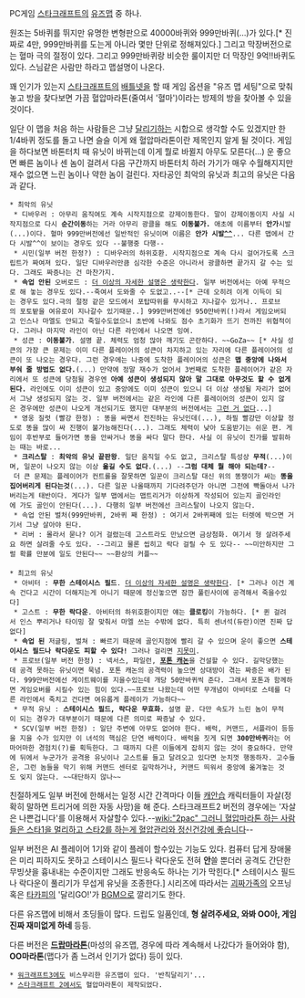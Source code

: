 PC게임 [[스타크래프트]]의 [[유즈맵]] 중 하나.

원조는 5바퀴를 뛰지만 유명한 변형판으로 40000바퀴와 999만바퀴(...)가 있다.[* 진짜로 4만, 999만바퀴를 도는게 아니라 몇만 단위로 정해져있다.] 그리고 막장버전으로는 혈마 극의 절정이 있다. 그리고 999만바퀴랑 비슷한 룰이지만 더 막장인 9억!!바퀴도 있다. 스님같은 사람만 하라고 맵설명이 나온다.

꽤 인기가 있는지 [[스타크래프트]]의 [[배틀넷]]을 할 때 게임 옵션을 "유즈 맵 세팅"으로 맞춰놓고 방을 찾다보면 가끔 혈압마라톤(줄여서 '혈마')이라는 방제의 방을 찾아볼 수 있을 것이다.

일단 이 맵을 처음 하는 사람들은 그냥 [[달리기]]하는 시합으로 생각할 수도 있겠지만 한 1/4바퀴 정도를 돌고 나면 슬슬 이게 왜 혈압마라톤이란 제목인지 알게 될 것이다. 게임을 하다보면 바톤터치 때 유닛이 바뀌는데 이게 뭘로 바뀔지 아무도 모른다(...) 운 좋으면 빠른 놈이나 센 놈이 걸려서 다음 구간까지 바톤터치 하러 가기가 매우 수월해지지만 재수 없으면 느린 놈이나 약한 놈이 걸린다. 자타공인 최악의 유닛과 최고의 유닛은 다음과 같다.

 * 최악의 유닛
  * 디바우러 : 아무리 움직여도 계속 시작지점으로 강제이동한다. 말이 강제이동이지 사실 시작지점으로 다시 '''순간이동'''하는 거라 아무리 광클을 해도 '''이동불가.''' 애초에 이름부터 '''안가'''시발(...)이다. 혈마 999만버전에선 일반적인 유닛이며 이름은 '''안가 시발[[^^]]'''... 다른 맵에서 간다 시발^^이 보이는 경우도 있다 --불행중 다행--
  * 시민(일부 버전 한정?) : 디바우러의 하위호환. 시작지점으로 계속 다시 걸어가도록 스크립트가 짜여져 있다. 일단 디바우러만큼 심각한 수준은 아니라서 광클하면 끝가지 갈 수는 있다. 그래도 짜증나는 건 마찬가지.
  * '''속업 안된''' 오버로드 : [[더 이상의 자세한 설명은 생략한다]]. 일부 버전에서는 아예 무적으로 해 놓는 경우도 있다.--죽여서 도와줄 수 도없고..--[* 근데 오히려 이게 이득이 되는 경우도 있다.극의 절정 같은 모드에서 포탑따위를 무시하고 지나갈수 있거나.. 프로브의 포토밭을 여유로이 지나갈수 있기때문..] 999만버전에선 950만바퀴(!)라서 게임오버되고 인스나 마엘도 안되고 죽일수도없으니 초반에 나와도 점수 초기화가 뜨기 전까진 위협적이다. 그러나 마지막 라인이 아닌 다른 라인에서 나오면 잉여.
  * 성큰 : '''이동불가'''. 설명 끝. 체력도 엄청 많아 깨기도 곤란하다. ~~GoZa~~ [* 사실 성큰의 가장 큰 문제는 이미 다른 플레이어의 성큰이 차지하고 있는 자리에 다른 플레이어의 성큰이 또 나오는 경우다. 그런 경우에는 나중에 도착한 플레이어의 성큰은 '''맵 중앙에 나와서 부숴 줄 방법도 없다.'''(...) 만약에 정말 재수가 없어서 3번째로 도착한 플레이어가 같은 자리에서 또 성큰에 당첨될 경우엔 '''아예 성큰이 생성되지 않아 말 그대로 아무것도 할 수 없게 된다.''' 라인에도 이미 성큰이 있고 중앙에도 이미 성큰이 있으니 더 이상 생성될 자리가 없어서 그냥 생성되지 않는 것. 일부 버전에서는 같은 라인에 다른 플레이어의 성큰이 있지 않은 경우에만 성큰이 나오게 개선되기도 했지만 대부분의 버전에서는 [[그런 거 없다]]...]
  * 영웅 질럿 (빨강 한정) : 똥을 싸면서 전진하는 유닛인데(...), 하필 빨강만 이상할 정도로 똥을 많이 싸 진행이 불가능해진다(...). 그래도 체력이 낮아 도움받기는 쉬운 편. 게임이 후반부로 들어가면 똥을 안싸거나 똥을 싸다 말다 한다. 사실 이 유닛이 진가를 발휘하는 때는 바로...  
  * '''크리스탈''' : '''최악의 유닛 끝판왕'''. 일단 움직일 수도 없고, 크리스탈 특성상 '''무적'''(...)이며, 일꾼이 나오지 않는 이상 '''옮길 수도 없다'''.(...) --'''그럼 대체 뭘 해야 되는데?'''-- 더 큰 문제는 플레이어가 컨트롤을 잘못하면 일꾼이 크리스탈 대신 위의 똥쟁이가 싸는 '''똥을 집어버리게 된다는것'''(...). 다른 일꾼 나올때까지 기다려주던가 아니면 그전에 빡돌아서 나가버리는게 태반이다. 게다가 일부 맵에서는 맵트리거가 이상하게 작성되어 있는지 골인라인에 가도 골인이 안된다(...). 다행히 일부 버전에선 크리스탈이 나오지 않는다.
  * 속업 안된 벌처(999만바퀴, 2바퀴 째 한정) : 여기서 2바퀴째에 있는 터렛에 박으면 거기서 그냥 살아야 된다.
  * 리버 : 몰라서 묻나? 이거 걸렸는데 고스트라도 만났으면 금상첨화. 여기서 형 살려주세요 하면 살려줄 수도 있다. --그리고 물론 씹히고 락다 걸릴 수 도 있다-- ~~미안하지만 그럴 확률 만분에 일도 안된다~~ ~~환상의 커플~~
 
 * 최고의 유닛
  * 아비터 : '''무한 스테이시스 필드'''. [[더 이상의 자세한 설명은 생략한다]]. [* 그러나 이건 계속 건다고 시간이 더해지는게 아니기 때문에 정신놓으면 잠깐 풀린사이에 공격해서 죽을수있다]
  * 고스트 : '''무한 락다운'''. 아비터의 하위호환이지만 얘는 '''클로킹'''이 가능하다. [* 퀸 걸려서 인스 뿌리거나 타이밍 잘 맞춰서 마엘 쓰는 수밖에 없다. 특히 센녀석(듀란)이면 진짜 답없다]
  * '''속업 된''' 저글링, 벌쳐 : 빠르기 때문에 골인지점에 빨리 갈 수 있으며 운이 좋으면 '''스테이시스 필드나 락다운도 피할 수 있다!''' 그러나 걸리면 [[지못미]]. 
  * 프로브(일부 버전 한정) : 넥서스, 파일런, '''[[포톤 캐논]]'''을 건설할 수 있다. 길막당했는데 공격 못하는 유닛이면 묵념. 포톤 캐논의 공격력이 높으면 상대방이 겪는 짜증은 배가 된다. 999만버전에선 게이트웨이를 지을수있는데 개당 50만바퀴씩 준다. 그래서 포톤과 함께하면 게임오버를 시킬수 있는 힘이 있다.~~프로브 나왔는데 어떤 무개념이 아비터로 스테를 다른 라인에서 죽치고 건다면 여유롭게 플레이가 가능하다~~
  * 무적 유닛 : '''스테이시스 필드, 락다운 무효화.''' 설명 끝. 다만 속도가 느린 놈이 무적이 되는 경우가 대부분이기 때문에 다른 의미로 짜증날 수 있다.
  * SCV(일부 버전 한정) : 일단 주변에 아무도 없어야 한다. 배럭, 커맨드, 서플라이 등등을 지을 수가 있지만 이 녀석의 핵심은 단연 배럭이다. 배럭을 짓게 되면 '''300만바퀴'''라는 어마어마한 경험치(?)를 획득한다. 그 때까지 다른 이들에게 잡히지 않는 것이 중요하다. 만약에 뒤에서 누군가가 공격용 유닛이나 고스트를 들고 달려오고 있다면 눈치껏 행동하자. 고수들은, 그런 놈들을 막기 위해 커맨드 센터로 길막하거나, 커맨드 띄워서 중앙에 옮겨놓는 것도 잊지 않는다. ~~대단하지 않나~~

친절하게도 일부 버전에 한해서는 일정 시간 간격마다 이들 [[캐안습]] 캐릭터들이 자살(정확히 말하면 트리거에 의한 자동 사망)을 해 준다. 스타크래프트2 버전의 경우에는  '자살은 나쁜겁니다'를 이용해서 자살할수 있다.--[[wiki:"2pac" 그러니 혈압마라톤 하는 사람들은 스타1을 멀리하고 스타2를 하는게 혈압관리와 정신건강에 좋습니다]]--

일부 버전은 AI 플레이어 1기와 같이 플레이 할수있는 기능도 있다. 컴퓨터 답게 장애물은 미리 피하지도 못하고 스테이시스 필드나 락다운도 전혀 '''안'''쓸 뿐더러 공격도 간단한 무빙샷을 흉내내는 수준이지만 그래도 반응속도 하나는 기가 막힌다.[* 스테이시스 필드나 락다운이 풀리기가 무섭게 유닛을 조종한다.]
시리즈에 따라서는 [[괴짜가족]]의 오프닝 혹은 [[타카피]]의 '달리GO!'가 [[BGM]]으로 깔리기도 한다.

다른 유즈맵에 비해서 초딩들이 많다. 드립도 일품인데, '''형 살려주세요, 와봐 OO아, 게임 진짜 재미없게 하네''' 등등.

다른 버전은 '''[[드랍마라톤]]'''(마성의 유즈맵, 경우에 따라 계속해서 나갔다가 들어와야 함), '''OO마라톤'''(맵다가 좀 느려서 인기가 없다) 등이 있다.

 * [[워크래프트3]]에도 비스무리한 유즈맵이 있다. '반칙달리기'...
 * [[스타크래프트 2]]에서도 혈압마라톤이 제작되었다.
